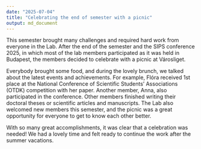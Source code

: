 ```yaml
---
date: "2025-07-04"
title: "Celebrating the end of semester with a picnic"
output: md_document
---
```


This semester brought many challenges and required hard work from everyone in the Lab. After the end of the semester and the SIPS conference 2025, in which most of the lab members participated as it was held in Budapest, the members decided to celebrate with a picnic at Városliget.

<!--more-->


Everybody brought some food, and during the lovely brunch, we talked about the latest events and achievements. For example, Flóra received 1st place at the National Conference of Scientific Students’ Associations (OTDK) competition with her paper. Another member, Anna, also participated in the conference. Other members finished writing their doctoral theses or scientific articles and manuscripts. The Lab also welcomed new members this semester, and the picnic was a great opportunity for everyone to get to know each other better.

With so many great accomplishments, it was clear that a celebration was needed! We had a lovely time and felt ready to continue the work after the summer vacations.



